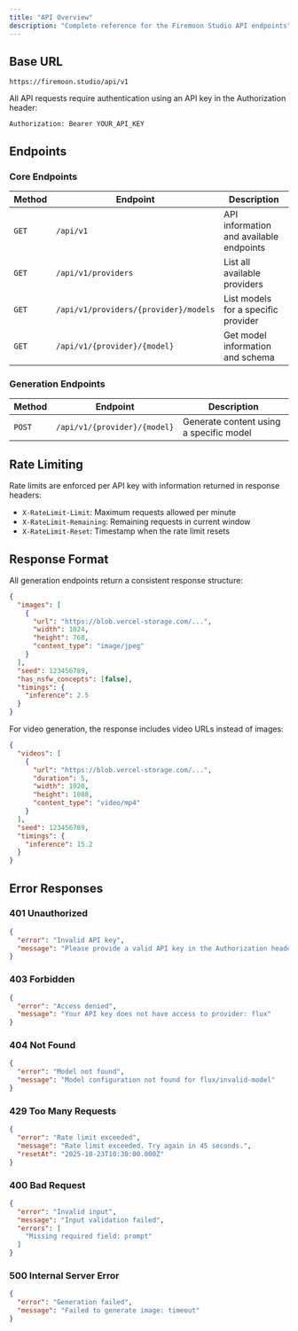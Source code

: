 ```yaml
---
title: "API Overview"
description: "Complete reference for the Firemoon Studio API endpoints"
---
```


## Base URL

```
https://firemoon.studio/api/v1
```

All API requests require authentication using an API key in the Authorization header:

```
Authorization: Bearer YOUR_API_KEY
```

## Endpoints

### Core Endpoints

| Method | Endpoint | Description |
|--------|----------|-------------|
| `GET` | `/api/v1` | API information and available endpoints |
| `GET` | `/api/v1/providers` | List all available providers |
| `GET` | `/api/v1/providers/{provider}/models` | List models for a specific provider |
| `GET` | `/api/v1/{provider}/{model}` | Get model information and schema |

### Generation Endpoints

| Method | Endpoint | Description |
|--------|----------|-------------|
| `POST` | `/api/v1/{provider}/{model}` | Generate content using a specific model |

## Rate Limiting

Rate limits are enforced per API key with information returned in response headers:

- `X-RateLimit-Limit`: Maximum requests allowed per minute
- `X-RateLimit-Remaining`: Remaining requests in current window
- `X-RateLimit-Reset`: Timestamp when the rate limit resets

## Response Format

All generation endpoints return a consistent response structure:

```json
{
  "images": [
    {
      "url": "https://blob.vercel-storage.com/...",
      "width": 1024,
      "height": 768,
      "content_type": "image/jpeg"
    }
  ],
  "seed": 123456789,
  "has_nsfw_concepts": [false],
  "timings": {
    "inference": 2.5
  }
}
```

For video generation, the response includes video URLs instead of images:

```json
{
  "videos": [
    {
      "url": "https://blob.vercel-storage.com/...",
      "duration": 5,
      "width": 1920,
      "height": 1088,
      "content_type": "video/mp4"
    }
  ],
  "seed": 123456789,
  "timings": {
    "inference": 15.2
  }
}
```

## Error Responses

### 401 Unauthorized

```json
{
  "error": "Invalid API key",
  "message": "Please provide a valid API key in the Authorization header"
}
```

### 403 Forbidden

```json
{
  "error": "Access denied",
  "message": "Your API key does not have access to provider: flux"
}
```

### 404 Not Found

```json
{
  "error": "Model not found",
  "message": "Model configuration not found for flux/invalid-model"
}
```

### 429 Too Many Requests

```json
{
  "error": "Rate limit exceeded",
  "message": "Rate limit exceeded. Try again in 45 seconds.",
  "resetAt": "2025-10-23T10:30:00.000Z"
}
```

### 400 Bad Request

```json
{
  "error": "Invalid input",
  "message": "Input validation failed",
  "errors": [
    "Missing required field: prompt"
  ]
}
```

### 500 Internal Server Error

```json
{
  "error": "Generation failed",
  "message": "Failed to generate image: timeout"
}
```
